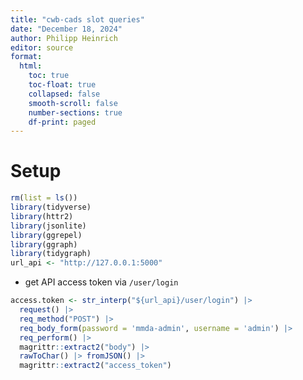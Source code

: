 ```yaml
---
title: "cwb-cads slot queries"
date: "December 18, 2024"
author: Philipp Heinrich
editor: source
format:
  html:
    toc: true
    toc-float: true
    collapsed: false
    smooth-scroll: false
    number-sections: true
    df-print: paged
---
```


# Setup

```r
rm(list = ls())
library(tidyverse)
library(httr2)
library(jsonlite)
library(ggrepel)
library(ggraph)
library(tidygraph)
url_api <- "http://127.0.0.1:5000"
```

- get API access token via `/user/login`
```r
access.token <- str_interp("${url_api}/user/login") |> 
  request() |> 
  req_method("POST") |> 
  req_body_form(password = 'mmda-admin', username = 'admin') |> 
  req_perform() |>
  magrittr::extract2("body") |>
  rawToChar() |> fromJSON() |>
  magrittr::extract2("access_token")
```